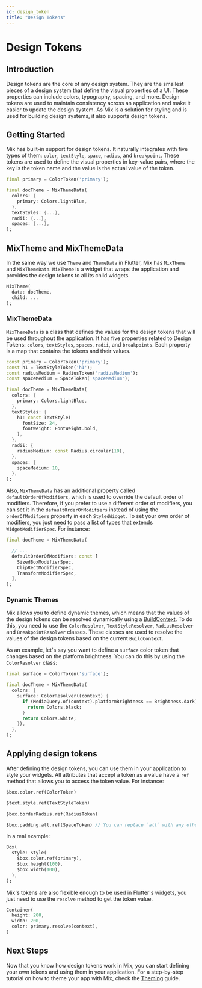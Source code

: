 ```yaml
---
id: design_token
title: "Design Tokens"
---
```




# Design Tokens

## Introduction

Design tokens are the core of any design system. They are the smallest pieces of a design system that define the visual properties of a UI. These properties can include colors, typography, spacing, and more. Design tokens are used to maintain consistency across an application and make it easier to update the design system. As Mix is a solution for styling and is used for building design systems, it also supports design tokens.

## Getting Started

Mix has built-in support for design tokens. It naturally integrates with five types of them: `color`, `textStyle`, `space`, `radius`, and `breakpoint`. These tokens are used to define the visual properties in key-value pairs, where the key is the token name and the value is the actual value of the token.

```dart {1,5}
final primary = ColorToken('primary');

final docTheme = MixThemeData(
  colors: {
    primary: Colors.lightBlue,
  },
  textStyles: {...},
  radii: {...},
  spaces: {...},
);
```

## MixTheme and MixThemeData

In the same way we use `Theme` and `ThemeData` in Flutter, Mix has `MixTheme` and `MixThemeData`. `MixTheme` is a widget that wraps the application and provides the design tokens to all its child widgets.

```dart {1,5}
MixTheme(
  data: docTheme,
  child: ...
);
```

### MixThemeData

`MixThemeData` is a class that defines the values for the design tokens that will be used throughout the application. It has five properties related to Design Tokens: `colors`, `textStyles`, `spaces`, `radii`, and `breakpoints`. Each property is a map that contains the tokens and their values.

```dart {1-4}
const primary = ColorToken('primary');
const h1 = TextStyleToken('h1');
const radiusMedium = RadiusToken('radiusMedium');
const spaceMedium = SpaceToken('spaceMedium');

final docTheme = MixThemeData(
  colors: {
    primary: Colors.lightBlue,
  },
  textStyles: {
    h1: const TextStyle(
      fontSize: 24,
      fontWeight: FontWeight.bold,
    ),
  },
  radii: {
    radiusMedium: const Radius.circular(10),
  },
  spaces: {
    spaceMedium: 10,
  },
);
```

Also, `MixThemeData` has an additional property called `defaultOrderOfModifiers`, which is used to override the default order of modifiers. Therefore, if you prefer to use a different order of modifiers, you can set it in the `defaultOrderOfModifiers` instead of using the `orderOfModifiers` property in each `StyledWidget`. To set your own order of modifiers, you just need to pass a list of types that extends `WidgetModifierSpec`. For instance:

```dart
final docTheme = MixThemeData(

  // ...
  defaultOrderOfModifiers: const [
    SizedBoxModifierSpec,
    ClipRectModifierSpec,
    TransformModifierSpec,
  ],
);
```

### Dynamic Themes

Mix allows you to define dynamic themes, which means that the values of the design tokens can be resolved dynamically using a [BuildContext](https://api.flutter.dev/flutter/widgets/BuildContext-class.html). To do this, you need to use the `ColorResolver`, `TextStyleResolver`, `RadiusResolver` and `BreakpointResolver` classes. These classes are used to resolve the values of the design tokens based on the current `BuildContext`.

As an example, let's say you want to define a `surface` color token that changes based on the platform brightness. You can do this by using the `ColorResolver` class:

```dart
final surface = ColorToken('surface');

final docTheme = MixThemeData(
  colors: {
    surface: ColorResolver((context) {
      if (MediaQuery.of(context).platformBrightness == Brightness.dark) {
        return Colors.black;
      }
      return Colors.white;
    }),
  },
);
```

## Applying design tokens

After defining the design tokens, you can use them in your application to style your widgets. All attributes that accept a token as a value have a `ref` method that allows you to access the token value. For instance:

```dart
$box.color.ref(ColorToken)

$text.style.ref(TextStyleToken)

$box.borderRadius.ref(RadiusToken)

$box.padding.all.ref(SpaceToken) // You can replace `all` with any other padding property
```

In a real example:

```dart
Box(
  style: Style(
    $box.color.ref(primary),
    $box.height(100),
    $box.width(100),
  ),
);
```

Mix's tokens are also flexible enough to be used in Flutter's widgets, you just need to use the `resolve` method to get the token value.

```dart
Container(
  height: 200,
  width: 200,
  color: primary.resolve(context),
)
```

## Next Steps

Now that you know how design tokens work in Mix, you can start defining your own tokens and using them in your application. For a step-by-step tutorial on how to theme your app with Mix, check the [Theming](/docs/tutorials/theming) guide.